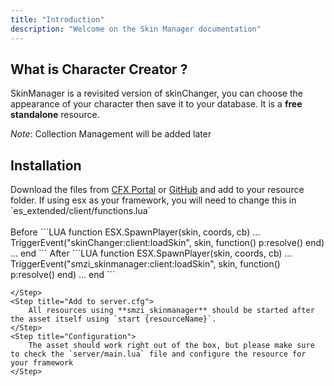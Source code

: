 ```yaml
---
title: "Introduction"
description: "Welcome on the Skin Manager documentation"
---
```


## What is Character Creator ?

SkinManager is a revisited version of skinChanger, you can choose the appearance of your character then save it to your database. It is a **free standalone** resource.

_Note_: Collection Management will be added later

## Installation

<Steps>
    <Step title="Download the files">
        Download the files from <a href="https://portal.cfx.re">CFX Portal</a> or <a href="https://github.com/SebMZI/smzi_skinmanager.git">GitHub</a> and add to your resource folder.
    </Step>
    <Step title="Modify Core">
        If using esx as your framework, you will need to change this in `es_extended/client/functions.lua` <br/><br/>
        Before
        ```LUA
        function ESX.SpawnPlayer(skin, coords, cb)
            ...
            TriggerEvent("skinChanger:client:loadSkin", skin, function()
                p:resolve()
            end)
            ...
        end
        ```
        After
        ```LUA
        function ESX.SpawnPlayer(skin, coords, cb)
            ...
            TriggerEvent("smzi_skinmanager:client:loadSkin", skin, function()
                p:resolve()
            end)
            ...
        end
        ```

    </Step>
    <Step title="Add to server.cfg">
        All resources using **smzi_skinmanager** should be started after the asset itself using `start {resourceName}`.
    </Step>
    <Step title="Configuration">
        The asset should work right out of the box, but please make sure to check the `server/main.lua` file and configure the resource for your framework
    </Step>

</Steps>

